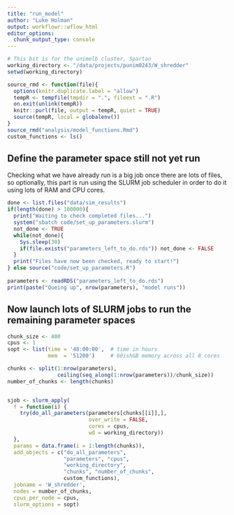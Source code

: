 ```yaml
---
title: "run_model"
author: "Luke Holman"
output: workflowr::wflow_html
editor_options:
  chunk_output_type: console
---
```


```r
# This bit is for the unimelb cluster, Spartan
working_directory <- "/data/projects/punim0243/W_shredder"
setwd(working_directory)
```


```r
source_rmd <- function(file){
  options(knitr.duplicate.label = "allow")
  tempR <- tempfile(tmpdir = ".", fileext = ".R")
  on.exit(unlink(tempR))
  knitr::purl(file, output = tempR, quiet = TRUE)
  source(tempR, local = globalenv())
}
source_rmd("analysis/model_functions.Rmd")
custom_functions <- ls()
```


## Define the parameter space still not yet run
Checking what we have already run is a big job once there are lots of files, so optionally, this part is run using the SLURM job scheduler in order to do it using lots of RAM and CPU cores.
```r
done <- list.files("data/sim_results")
if(length(done) > 100000){
  print("Waiting to check completed files...")
  system("sbatch code/set_up_parameters.slurm")
  not_done <- TRUE
  while(not_done){
    Sys.sleep(30)
    if(file.exists("parameters_left_to_do.rds")) not_done <- FALSE
  }
  print("Files have now been checked, ready to start!")
} else source("code/set_up_parameters.R")
  
parameters <- readRDS("parameters_left_to_do.rds")
print(paste("Queing up", nrow(parameters), "model runs"))
```


## Now launch lots of SLURM jobs to run the remaining parameter spaces
```r
chunk_size <- 400
cpus <- 1
sopt <- list(time = '48:00:00',  # time in hours
             mem  = '51200')     # 60ishGB memory across all 8 cores

chunks <- split(1:nrow(parameters),
                ceiling(seq_along(1:nrow(parameters))/chunk_size))
number_of_chunks <- length(chunks)


sjob <- slurm_apply(
  f = function(i) {
    try(do_all_parameters(parameters[chunks[[i]],], 
                          over_write = FALSE, 
                          cores = cpus,
                          wd = working_directory))
  },
  params = data.frame(i = 1:length(chunks)),
  add_objects = c("do_all_parameters", 
                  "parameters", "cpus",
                  "working_directory",
                  "chunks", "number_of_chunks",
                  custom_functions),
  jobname = 'W_shredder',
  nodes = number_of_chunks, 
  cpus_per_node = cpus, 
  slurm_options = sopt)
```


